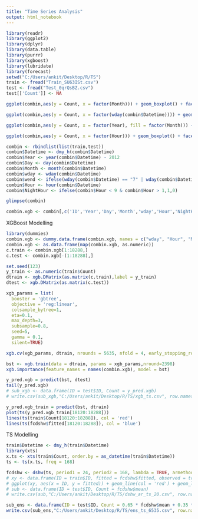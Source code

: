 ```yaml
---
title: "Time Series Analysis"
output: html_notebook
---
```


```r
library(readr)
library(ggplot2)
library(dplyr)
library(data.table)
library(purrr)
library(xgboost)
library(lubridate)
library(forecast)
setwd("C:/Users/ankit/Desktop/R/TS")
train <- fread("Train_SU63ISt.csv")
test <- fread("Test_0qrQsBZ.csv")
test[['Count']] <- NA
```

```r
ggplot(combin,aes(y = Count, x = factor(Month))) + geom_boxplot() + facet_grid(Year ~ .)
```


```r
ggplot(combin,aes(y = Count, x = factor(wday(combin$Datetime)))) + geom_boxplot() + facet_grid(. ~ Year)
```

```r
ggplot(combin,aes(y = Count, x = factor(Year), fill = factor(Month))) + geom_boxplot()
```

```r
ggplot(combin,aes(y = Count, x = factor(Hour))) + geom_boxplot() + facet_grid(Year ~ .)
```

```r
combin <- rbindlist(list(train,test))
combin$Datetime <- dmy_h(combin$Datetime)
combin$Year <- year(combin$Datetime) - 2012
combin$Day <- day(combin$Datetime)
combin$Month <- month(combin$Datetime)
combin$wday <- wday(combin$Datetime)
combin$wend <- ifelse(wday(combin$Datetime) == "7" | wday(combin$Datetime, label = TRUE) == "1",1,0)
combin$Hour <- hour(combin$Datetime)
combin$NightHour <- ifelse(combin$Hour < 9 & combin$Hour > 1,1,0)

```

```r
glimpse(combin)
```


```r
combin.xgb <- combin[,c('ID','Year','Day','Month','wday','Hour','NightHour', 'wend')]

```

XGBoost Modelling

```r
library(dummies)
combin.xgb <- dummy.data.frame(combin.xgb, names = c("wday", "Hour", "Month", "Day"), sep = "_")
combin.xgb <- as.data.frame(map(combin.xgb, as.numeric))
c.train <- combin.xgb[1:18288,]
c.test <- combin.xgb[-(1:18288),]

set.seed(123)
y_train <- as.numeric(train$Count)
dtrain <- xgb.DMatrix(as.matrix(c.train),label = y_train)
dtest <- xgb.DMatrix(as.matrix(c.test))

xgb_params = list(
  booster = 'gbtree',
  objective = 'reg:linear',
  colsample_bytree=1,
  eta=0.1,
  max_depth=3,
  subsample=0.8,
  seed=5,
  gamma = 0.1,
  silent=TRUE)

xgb.cv(xgb_params, dtrain, nrounds = 5635, nfold = 4, early_stopping_rounds = 20, print_every_n = 500)

```

```r
bst <- xgb.train(data = dtrain, params = xgb_params,nround=2398)
xgb.importance(feature_names = names(combin.xgb), model = bst)
```

```r
y_pred.xgb = predict(bst, dtest)
tail(y_pred.xgb)
# sub_xgb <- data.frame(ID = test$ID, Count = y_pred.xgb)
# write.csv(sub_xgb,"C:/Users/ankit/Desktop/R/TS/xgb_ts.csv", row.names = F)
```

```r
y_pred.xgb_train = predict(bst, dtrain)
plot(ts(y_pred.xgb_train[18120:18288]))
lines(ts(train$Count[18120:18288]), col = 'red')
lines(ts(fcdshw$fitted[18120:18288]), col = 'blue')
```

TS Modelling

```r
train$Datetime <- dmy_h(train$Datetime)
library(xts)
x.ts <- xts(train$Count, order.by = as_datetime(train$Datetime))
ts <- ts(x.ts, freq = 168)
```

```r
fcdshw <- dshw(ts, period1 = 24, period2 = 168, lambda = TRUE, armethod = T, h = 5112)
# xy <- data.frame(ID = train$ID, fitted = fcdshw$fitted, observed = train$Count)
# ggplot(xy, aes(x = ID, y = fitted)) + geom_line(col = 'red') + geom_line(aes(y = observed), col = 'blue')
# sub <- data.frame(ID = test$ID, Count = fcdshw$mean)
# write.csv(sub,"C:/Users/ankit/Desktop/R/TS/dshw_ar_ts_20.csv", row.names = F)
```

```r
sub_ens <- data.frame(ID = test$ID, Count = 0.65 * fcdshw$mean + 0.35 * y_pred.xgb)
write.csv(sub_ens,"C:/Users/ankit/Desktop/R/TS/ens_ts_6535.csv", row.names = F)
```
